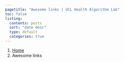 ```yaml
---
pagetitle: "Awesome links | UCL Health Algorithm Lab"
toc: false
listing:
  contents: posts
  sort: "date desc"
  type: default
  categories: true
---
```


```{=html}
<nav aria-label="breadcrumb">
  <ol class="breadcrumb">
    <li class="breadcrumb-item"><a href="index.html">Home</a></li>
    <li class="breadcrumb-item active" aria-current="page">Awesome links</li>
  </ol>
</nav>
```
